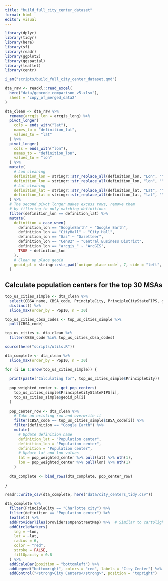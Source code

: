 ```yaml
---
title: "build_full_city_center_dataset"
format: html
editor: visual
---
```


```r

library(dplyr)
library(tidyr)
library(here)
library(sf)
library(readr)
library(ggplot2)
library(ggspatial)
library(leaflet)
library(centr)

i_am("scripts/build_full_city_center_dataset.qmd")

```

```r

dta_raw <- readxl::read_excel(
  here("data/geocode_comparison_v5.xlsx"),
  sheet = "copy_of_merged_data2"
)

```


```r

dta_clean <- dta_raw %>%
  rename(arcgis_lon = arcgis_long) %>%
  pivot_longer(
    cols = ends_with("lat"),
    names_to = "definition_lat",
    values_to = "lat"
  ) %>%
  pivot_longer(
    cols = ends_with("lon"),
    names_to = "definition_lon",
    values_to = "lon"
  ) %>%
  mutate(
    # Lon cleaning
    definition_lon = stringr::str_replace_all(definition_lon, "Lon", ""),
    definition_lon = stringr::str_replace_all(definition_lon, "lon", ""),
    # Lat cleaning
    definition_lat = stringr::str_replace_all(definition_lat, "Lat", ""),
    definition_lat = stringr::str_replace_all(definition_lat, "lat", "")
  ) %>%
  # The second pivot longer makes excess rows, remove them
  # by filtering to only matching definitions
  filter(definition_lon == definition_lat) %>%
  mutate(
    definition = case_when(
      definition_lon == "GoogleEarth" ~ "Google Earth",
      definition_lon == "CityHall" ~ "City Hall",
      definition_lon == "Gaz" ~ "Gazetteer",
      definition_lon == "Cen82" ~ "Central Business District",
      definition_lon == "arcgis_" ~ "ArcGIS",
      TRUE ~ definition_lon
    ),
    # Clean up place geoid
    geoid_pl = stringr::str_pad(`unique place code`, 7, side = "left", pad = "0")
  )

```

## Calculate population centers for the top 30 MSAs

```r

top_us_cities_simple <- dta_clean %>%
  select(CBSA_name, CBSA_code, PrincipleCity, PrincipleCityStateFIPS, geoid_pl, Pop10) %>%
  distinct() %>%
  slice_max(order_by = Pop10, n = 30)

top_us_cities_cbsa_codes <- top_us_cities_simple %>%
  pull(CBSA_code)

top_us_cities <- dta_clean %>%
  filter(CBSA_code %in% top_us_cities_cbsa_codes)

```

```r

source(here("scripts/utils.R"))

dta_complete <- dta_clean %>%
  slice_max(order_by = Pop10, n = 30)

for (i in 1:nrow(top_us_cities_simple)) {
  
  print(paste("Calculating for", top_us_cities_simple$PrincipleCity))
  
  pop_weighted_center <- get_pop_centers(
    top_us_cities_simple$PrincipleCityStateFIPS[i],
    top_us_cities_simple$geoid_pl[i]
  )
  
  pop_center_row <- dta_clean %>%
    # Take an existing row and overwrite it
    filter(CBSA_code == top_us_cities_simple$CBSA_code[i]) %>%
    filter(definition == "Google Earth") %>%
    mutate(
      # Update definition name
      definition_lat = "Population center",
      definition_lon = "Population center",
      definition = "Population center",
      # Update lat and lon values
      lat = pop_weighted_center %>% pull(lat) %>% nth(1),
      lon = pop_weighted_center %>% pull(lon) %>% nth(1)
    )
  
  dta_complete <- bind_rows(dta_complete, pop_center_row)
  
}

readr::write_csv(dta_complete, here("data/city_centers_tidy.csv"))

```



```r

dta_complete %>%
  filter(PrincipleCity == "Charlotte city") %>%
  filter(definition == "Population center") %>%
  leaflet() %>%
  addProviderTiles(providers$OpenStreetMap) %>%  # Similar to cartolight
  addCircleMarkers(
    lng = ~lon,
    lat = ~lat,
    radius = 6,
    color = "red",
    stroke = FALSE,
    fillOpacity = 0.8
  ) %>%
  addScaleBar(position = "bottomleft") %>%
  addLegend("bottomright", colors = "red", labels = "City Center") %>%
  addControl("<strong>City Centers</strong>", position = "topright")

```
